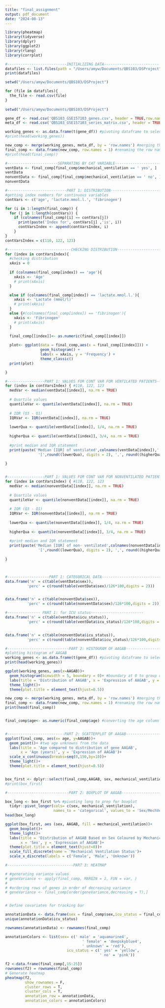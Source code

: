 ```yaml
---
title: "final_assignment"
output: pdf_document
date: "2024-08-13"
---
```


```r
library(pheatmap)
library(tidyverse)
library(dplyr)
library(ggplot2)
library(rlang)
library(corrplot)
```

```r

#---------------------------INITIALIZING DATA-------------------------
datafiles <- list.files(path = "/Users/amyw/Documents/QBS103/DSProject", pattern = ".csv")
print(datafiles)

setwd("/Users/amyw/Documents/QBS103/DSProject")

for (file in datafiles){
  the_file <- read.csv(file)
}
  
setwd("/Users/amyw/Documents/QBS103/DSProject")

gene_df <- read.csv('QBS103_GSE157103_genes.csv', header = TRUE,row.names = 1)
meta_df <- read.csv('QBS103_GSE157103_series_matrix.csv', header = TRUE, row.names = 1)

working_genes <- as.data.frame(t(gene_df)) #pivoting dataframe to select AAGAB as a column
#print(head(working_genes))

new_comp <- merge(working_genes, meta_df, by = 'row.names') #merging the two dataframes using the row names
final_comp <- data.frame(new_comp, row.names = 1) #renaming the row names as the participant ID
#print(head(final_comp))


```

```r
#-----------------------SEPARATING BY CAT VARIABLE------------------------
ventData <- final_comp[final_comp$mechanical_ventilation == ' yes', ]
ventData
nonventData <- final_comp[final_comp$mechanical_ventilation == ' no', ]
nonventData
```



```r
#---------------------------PART 1: DISTRIBUTION---------------------------
#getting index numbers for continuous variables
contVars <- c('age', 'lactate.mmol.l.', 'fibrinogen')

for (i in 1:length(final_comp)) {
  for (j in 1:length(contVars)) {
    if (colnames(final_comp)[i] == contVars[j])
      print(paste('Index for', contVars[j] ,'is', i))
      contVarsIndex <- append(contVarsIndex, i)
    }
}
contVarsIndex = c(110, 122, 123)

```

```r
#-----------------------------CHECKING DISTRIBUTION--------------------
for (index in contVarsIndex){
  #checking distribution
  xAxis = 0
  
  if (colnames(final_comp[index]) == 'age'){
    xAxis <- 'Age'
    # print(xAxis)
  }

  else if (colnames(final_comp[index]) == 'lactate.mmol.l.'){
    xAxis <- 'Lactate (mmol/l)'
    # print(xAxis)
  }
  else {#(colnames(final_comp[index]) == 'fibrinogen'){
    xAxis <- 'Fibrinogen'
    # print(xAxis)
  }

  final_comp[[index]]<- as.numeric(final_comp[[index]])
  
  plot<- ggplot(data = final_comp,aes(x = final_comp[[index]])) +
                geom_histogram() + 
                labs(x = xAxis, y = 'Frequency') +
                theme_classic()
  print(plot)

}
```

```r
#-----------------PART 1: VALUES FOR CONT VAR FOR VENTILATED PATIENTS--------------
for (index in contVarsIndex) { #110, 122, 123
  medVar <- median(ventData[[index]], na.rm = TRUE)
  
  # Quartile values
  quantileVar <- quantile(ventData[[index]], na.rm = TRUE)
  
  # IQR (Q3 - Q1)
  IQRVar <- IQR(ventData[[index]], na.rm = TRUE)
  
  lowerQua <- quantile(ventData[[index]], 1/4, na.rm = TRUE)
  
  higherQua <- quantile(ventData[[index]], 3/4, na.rm = TRUE)
  
  #print median and IQR statement
  print(paste('Median [IQR] of ventilated',colnames(ventData[index]),':',round((medVar),digits = 2),
               '[',round((lowerQua), digits = 2), ',', round((higherQua), digits = 2),']'))
  
}


```

```r

```




```r
#-----------------PART 1: VALUES FOR CONT VAR FOR NONVENTILATED PATIENTS--------------
for (index in contVarsIndex) { #110, 122, 123
  medVar <- median(nonventData[[index]], na.rm = TRUE)
  
  # Quartile values
  quantileVar <- quantile(nonventData[[index]], na.rm = TRUE)
  
  # IQR (Q3 - Q1)
  IQRVar <- IQR(nonventData[[index]], na.rm = TRUE)
  
  lowerQua <- quantile(nonventData[[index]], 1/4, na.rm = TRUE)
  
  higherQua <- quantile(nonventData[[index]], 3/4, na.rm = TRUE)
  
  #print median and IQR statement
  print(paste('Median [IQR] of non- ventilated',colnames(nonventData[index]),':',round((medVar),digits = 2),
               '[',round((lowerQua), digits = 2), ',', round((higherQua), digits = 2),']'))
  
}



#-------------------PART 1: CATEGORICAL DATA---------------------------------
data.frame('n' = c(table(ventData$sex)),
          'perc' = c(round(table(ventData$sex)/126*100,digits = 2)))


data.frame('n' = c(table(nonventData$sex)),
          'perc' = c(round(table(nonventData$sex)/126*100,digits = 2)))

#--------------- PART 1: for ICU status------------------------
data.frame('n' = c(table(ventData$icu_status)),
          'perc' = c(round(table(ventData$icu_status)/126*100,digits = 2)))


data.frame('n' = c(table(nonventData$icu_status)),
          'perc' = c(round(table(nonventData$icu_status)/126*100,digits = 2)))
```





```r
#----------------------------PART 2: HISTOGRAM OF AAGAB--------------------------
#plotting histogram of AAGAB
working_genes <- as.data.frame(t(gene_df)) #pivoting dataframe to select AAGAB as a column
print(head(working_genes))

ggplot(working_genes, aes(x=AAGAB))+
  geom_histogram(binwidth = 5, boundary = 0)+ #boundary at 0 to group data
  labs(title = 'Distribution of AAGAB', x = 'Expression of AAGAB', y = 'Frequency')+
  theme_light()+
  theme(plot.title = element_text(hjust=0.5))

new_comp <- merge(working_genes, meta_df, by = 'row.names') #merging the two dataframes using the row names
final_comp <- data.frame(new_comp, row.names = 1) #renaming the row names as the participant ID
print(head(final_comp))


final_comp$age<- as.numeric(final_comp$age) #converting the age column from characters to numerics


#--------------------------PART 2: SCATTERPLOT OF AAGAB--------------------------
ggplot(final_comp, aes(x= age, y=AAGAB))+
  geom_point()+ #two age unknowns from the data
  labs(title = 'Age compared to distribution of gene AAGAB', 
       x = 'Age (years)', y = 'Expression of AAGAB')+
  scale_x_continuous(breaks=seq(0,150,by=10))+
  theme_light()+
  theme(plot.title = element_text(hjust=0.5))


box_first <- dplyr::select(final_comp,AAGAB, sex, mechanical_ventilation) #selecting data columns for easier viewing
#print(box_first)

#----------------------------PART 2: BOXPLOT OF AAGAB--------------------------

box_long <- box_first %>% #pivoting long to prep for boxplot
  tidyr::pivot_longer(cols= c(sex, mechanical_ventilation), 
                      names_to = 'categorical', values_to = 'Sex/MechVent')
head(box_long)

ggplot(box_first, aes (sex, AAGAB, fill = mechanical_ventilation))+
  geom_boxplot()+
  theme_light()+
  labs(title = 'Distribution of AAGAB Based on Sex Coloured by Mechanical Ventilation', 
       x = 'Sex', y = 'Expression of AAGAB')+
  theme(plot.title = element_text(hjust=0))+
  scale_fill_discrete(name = 'Mechanical Ventilation Status')+
  scale_x_discrete(labels = c('Female', 'Male', 'Unknown'))
```


```r
#------------------------------PART 3: HEATMAP

# #generating variance values
# geneVariance <- apply(final_comp, MARGIN = 2, FUN = var, )
# 
# #ordering rows of genes in order of decreasing variance
# geneVariance <- final_comp[order(geneVariance,decreasing = T),]


# Define covariates for tracking bar

annotationData <- data.frame(sex = final_comp$sex,icu_status = final_comp$icu_status)
unique(annotationData$icu_status)

rownames(annotationData) <- rownames(final_comp)

annotationColors <- list(sex= c(' male' = 'aquamarine4',
                                   ' female' = 'deepskyblue4',
                                   ' unknown' = 'red'),
                            icu_status = c(' yes' = 'yellow',
                                           ' no' = 'pink'))

f2 <-data.frame(final_comp[,15:25])
rownames(f2) = rownames(final_comp)
# Generate heatmap
pheatmap(f2,
         show_rownames = F,
         cluster_rows = T,
         cluster_cols = T,
         annotation_row = annotationData,
         annotation_colors = annotationColors)


```


